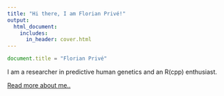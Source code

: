 ```yaml
---
title: "Hi there, I am Florian Privé!"
output:
  html_document:
    includes:
      in_header: cover.html
---
```


```js
document.title = "Florian Privé"
```

I am a researcher in predictive human genetics and an R(cpp) enthusiast. 

[Read more about me..](about.html)
